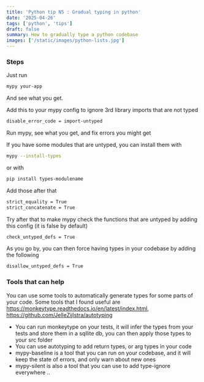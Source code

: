 ```yaml
---
title: 'Python tip N5 : Gradual typing in python'
date: '2025-04-26'
tags: ['python', 'tips']
draft: false
summary: How to gradually type a python codebase
images: ['/static/images/python-lists.jpg']
---
```


### Steps

Just run

```bash
mypy your-app
```

And see what you get.

Add this to your mypy config to ignore 3rd library imports that are not typed

```sh
disable_error_code = import-untyped
```

Run mypy, see what you get, and fix errors you might get

If you have some modules that are untyped, you can install them with

```sh
mypy --install-types
```

or with

```sh
pip install types-modulename
```

Add those after that

```sh
strict_equality = True
strict_concatenate = True
```

Try after that to make mypy check the functions that are untyped by adding this config (it is false by default)

```sh
check_untyped_defs = True
```

As you go by, you can then force having types in your codebase by adding the following

```sh
disallow_untyped_defs = True
```

### Tools that can help

You can use some tools to automatically generate types for some parts of your code. Some tools that I found useful are
https://monkeytype.readthedocs.io/en/latest/index.html, https://github.com/JelleZijlstra/autotyping

- You can run monkeytype on your tests, it will infer the types from your tests and store them in a sqllite db, you can then apply those types to your src folder
- You can use autotyping to add return types, or arg types in your code
- mypy-baseline is a tool that you can run on your codebase, and it will keep the state of errors, and only warn about new ones
- mypy-silent is also a tool that you can use to add type-ignore everywhere ..
